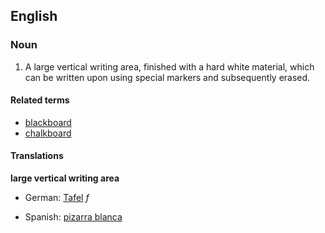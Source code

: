 ==English==

===Noun===
{{en-noun}}

# A large vertical writing area, finished with a hard white material, which can be written upon using special markers and subsequently erased.

====Related terms====
*[[blackboard]]
*[[chalkboard]]

====Translations====
'''large vertical writing area'''
{{top}}
*German: [[Tafel]] ''f''
{{mid}}
*Spanish: [[pizarra blanca]] {{f}}
{{bottom}}